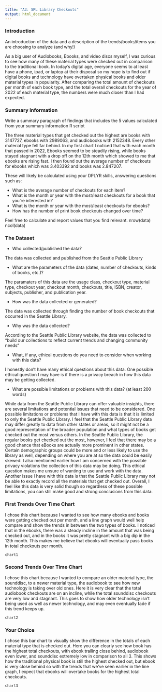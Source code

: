 ```yaml
---
title: "A3: SPL Library Checkouts"
output: html_document
---
```


### Introduction

An introduction of the data and a description of the trends/books/items you are choosing to analyze (and why!)

As a big user of Audiobooks, Ebooks, and video discs myself, I was curious to see how many of these material types were checked out in comparison to the traditional book. In today's digital age, everyone seems to at least have a phone, ipad, or laptop at their disposal so my hope is to find out if digital books and technology have overtaken physical books and older material types in popularity. After comparing the total amount of checkouts per month of each book type, and the total overall checkouts for the year of 2022 of each material type, the numbers were much closer than I had expected. 


### Summary Information



Write a summary paragraph of findings that includes the 5 values calculated from your summary information R script

The three material types that get checked out the highest are books with 3147727, ebooks with 2989063, and audiobooks with 2152348. Every other material type fell far behind. In my first chart I noticed that with each month that passed in 2022, Ebooks seemed to be steadily rising, while books stayed stagnant with a drop off on the 12th month which showed to me that ebooks are rising fast. I then found out the average number of checkouts for ebooks which was 3.403392 and books was 2.847207.



These will likely be calculated using your DPLYR skills, answering questions such as:

- What is the average number of checkouts for each item?
- What is the month or year with the most/least checkouts for a book that you're interested in?
- What is the month or year with the most/least checkouts for ebooks?
- How has the number of print book checkouts changed over time?

Feel free to calculate and report values that you find relevant.
nrow(data)
ncol(data)

### The Dataset

- Who collected/published the data?  

The data was collected and published from the Seattle Public Library

- What are the parameters of the data (dates, number of checkouts, kinds of books, etc.)?

The paramaters of this data are the usage class, checkout type, material type, checkout year, checkout month, checkouts, title, ISBN, creator, subjects, publisher, and publication year.

- How was the data collected or generated?

The data was collected through finding the number of book checkouts that occurred in the Seattle Library.

- Why was the data collected?  

According to the Seattle Public Library website, the data was collected to "build our collections to reflect current trends and changing community needs"

- What, if any, ethical questions do you need to consider when working with this data?

I honestly don't have many ethical questions about this data. One possible ethical question I may have is if there is a privacy breach in how this data may be getting collected. 

- What are possible limitations or problems with this data?   (at least 200 words)

While data from the Seattle Public Library can offer valuable insights, there are several limitations and potential issues that need to be considered. One possible limitations or problems that I have with this data is that it is limited to only the Seattle Public Library. I feel that the Seattle Public Library data may differ greatly to data from other states or areas, so it might not be a good representation of the broader population and what types of books get checked out the most versus others. In the Seattle Public Library, the regular books get checked out the most, however, I feel that there may be a good chance that eBooks are actually more prominent in other states. Certain demographic groups could be more and or less likely to use the library as well, depending on where you are at so the data could be easily skewed. I also mentioned earlier how I am concerned with the possible privacy violations the collection of this data may be doing. This ethical question makes me unsure of wanting to use and work with the data. Another issue I have with this data is that the Seattle Public Library may not be able to exactly record all the materials that get checked out. Overall, I feel like this data is very solid though so regardless of these possible limitations, you can still make good and strong conclusions from this data. 

### First Trends Over Time Chart

I chose this chart because I wanted to see how many ebooks and books were getting checked out per month, and a line graph would well help compare and show the trends in between the two types of books. I noticed that in the ebooks, there was a steady incline in the amount that was being checked out, and in the books it was pretty stagnant with a big dip in the 12th month. This makes me believe that ebooks will eventually pass books in total checkouts per month.


``````r
chart1
``````

### Second Trends Over Time Chart

I chose this chart because I wanted to compare an older material type, the sounddisc, to a newer material type, the audiobook to see how new technology is taking over old ones. Here it is very clear that the total audiobook checkouts are on an incline, while the total sounddisc checkouts are very low and stagnant. This goes to show how older technology isn't being used as well as newer technology, and may even eventually fade if this trend keeps up.


``````r
chart2
``````

### Your Choice
I chose this bar chart to visually show the difference in the totals of each material type that is checked out. Here you can clearly see how book has the highest total checkouts, with ebook trailing close behind, audiobook even lower, and sounddisc extremely low in comparison to all 3. This shows how the traditional physical book is still the highest checked out, but ebook is very close behind so with the trends that we've seen earlier in the line graph, I expect that ebooks will overtake books for the highest total checkouts.

``````r
chart3
``````



